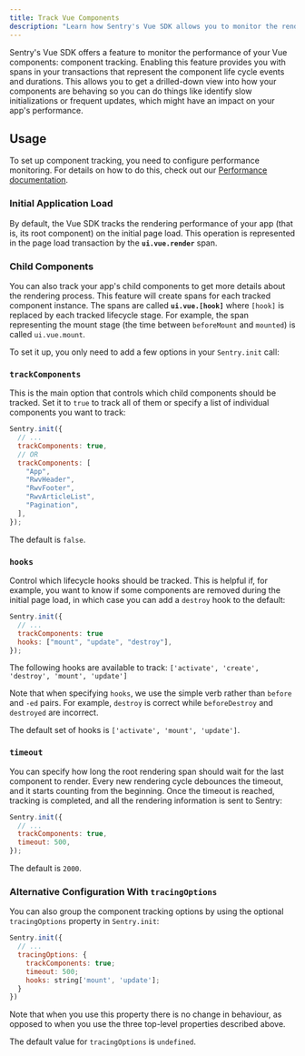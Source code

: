```yaml
---
title: Track Vue Components
description: "Learn how Sentry's Vue SDK allows you to monitor the rendering performance of your application and its components"
---
```


Sentry's Vue SDK offers a feature to monitor the performance of your Vue components: component tracking. Enabling this feature provides you with spans in your transactions that represent the component life cycle events and durations. This allows you to get a drilled-down view into how your components are behaving so you can do things like identify slow initializations or frequent updates, which might have an impact on your app's performance.

## Usage

To set up component tracking, you need to configure performance monitoring. For details on how to do this, check out our [Performance documentation](/platforms/javascript/guides/vue/performance/).

### Initial Application Load

By default, the Vue SDK tracks the rendering performance of your app (that is, its root component) on the initial page load. This operation is represented in the page load transaction by the **`ui.vue.render`** span.

### Child Components

You can also track your app's child components to get more details about the rendering process. This feature will create spans for each tracked component instance. The spans are called **`ui.vue.[hook]`** where `[hook]` is replaced by each tracked lifecycle stage. For example, the span representing the mount stage (the time between `beforeMount` and `mounted`) is called `ui.vue.mount`.

To set it up, you only need to add a few options in your `Sentry.init` call:

### `trackComponents`

This is the main option that controls which child components should be tracked. Set it to `true` to track all of them or specify a list of individual components you want to track:

```javascript
Sentry.init({
  // ...
  trackComponents: true,
  // OR
  trackComponents: [
    "App",
    "RwvHeader",
    "RwvFooter",
    "RwvArticleList",
    "Pagination",
  ],
});
```

The default is `false`.

### `hooks`

Control which lifecycle hooks should be tracked. This is helpful if, for example, you want to know if some components are removed during the initial page load, in which case you can add a `destroy` hook to the default:

```javascript
Sentry.init({
  // ...
  trackComponents: true
  hooks: ["mount", "update", "destroy"],
});
```

The following hooks are available to track: `['activate', 'create', 'destroy', 'mount', 'update']`

Note that when specifying `hooks`, we use the simple verb rather than `before` and `-ed` pairs. For example, `destroy` is correct while `beforeDestroy` and `destroyed` are incorrect.

The default set of hooks is `['activate', 'mount', 'update']`.

### `timeout`

You can specify how long the root rendering span should wait for the last component to render.
Every new rendering cycle debounces the timeout, and it starts counting from the beginning. Once the timeout is reached, tracking is completed, and all the rendering information is sent to Sentry:

```javascript
Sentry.init({
  // ...
  trackComponents: true,
  timeout: 500,
});
```

The default is `2000`.

### Alternative Configuration With `tracingOptions`

You can also group the component tracking options by using the optional `tracingOptions` property in `Sentry.init`:

```javascript
Sentry.init({
  // ...
  tracingOptions: {
    trackComponents: true;
    timeout: 500;
    hooks: string['mount', 'update'];
  }
})
```

Note that when you use this property there is no change in behaviour, as opposed to when you use the three top-level properties described above.

The default value for `tracingOptions` is `undefined`.
